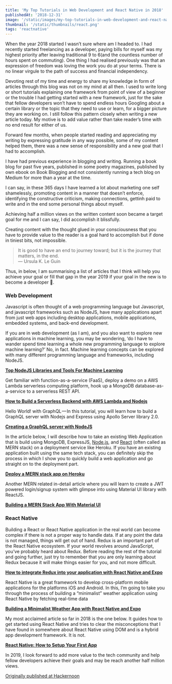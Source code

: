 ```yaml
---
title: 'My Top Tutorials in Web Development and React Native in 2018'
publishedAt: '2018-12-31'
image: '/static/images/my-top-tutorials-in-web-development-and-react-native-2018/cover.png'
thumbnail: '/static/thumbnails/react.png'
tags: 'reactnative'
---
```


When the year 2018 started I wasn’t sure where am I headed to. I had recently started freelancing as a developer, paying bills for myself was my highest priority after leaving traditional 9 to 6(and the countless number of hours spent on commuting). One thing I had realised previously was that an expression of freedom was loving the work you do at your terms. There is no linear virgule to the path of success and financial independency.

Devoting rest of my time and energy to share my knowledge in form of articles through this blog was not on my mind at all then. I used to write long or short tutorials explaining one framework from point of view of a beginner or the trouble I had getting started with a new framework, just for the sake that fellow developers won’t have to spend endless hours Googling about a certain library or the topic that they need to use or learn, for a bigger picture they are working on. I still follow this pattern closely when writing a new article today. My motive is to add value rather than take reader’s time with no end result for either of us.

Forward few months, when people started reading and appreciating my writing by expressing gratitude in any way possible, some of my content helped them, there was a new sense of responsibility and a new goal that I had to accomplish.

I have had previous experience in blogging and writing. Running a book blog for past five years, published in some poetry magazines, published by own ebook on Book Blogging and not consistently running a tech blog on Medium for more than a year at the time.

I can say, in these 365 days I have learned a lot about marketing one self shamelessly, promoting content in a manner that doesn’t enforce, identifying the constructive criticism, making connections, gettinh paid to write and in the end some personal things about myself.

Achieving half a million views on the written content soon became a target goal for me and I can say, I did accomplish it blissfully.

Creating content with the thought glued in your consciousness that you have to provide value to the reader is a goal hard to accomplish but if done in tiniest bits, not impossible.

> It is good to have an end to journey toward; but it is the journey that matters, in the end.  
> ― Ursula K. Le Guin

Thus, in below, I am summarising a list of articles that I think will help you achieve your goal or fill that gap in the year 2019 if your goal in the new is to become a developer 🎉.

### **Web Development**

Javascript is often thought of a web programming language but Javascript, and javascript frameworks such as NodeJS, have many applications apart from just web apps including desktop applications, mobile applications, embedded systems, and back-end development.

If you are in web development (as I am), and you also want to explore new applications in machine learning, you may be wondering, ‘do I have to wander spend time learning a whole new programming language to explore machine learning?’ No, in fact. Machine learning concepts can be explored with many different programming language and frameworks, including NodeJS.

[**Top NodeJS Libraries and Tools For Machine Learning**](https://medium.com/crowdbotics/top-nodejs-libraries-and-tools-for-machine-learning-ae0c106c9a69)

Get familiar with function-as-a-service (FaaS), deploy a demo on a AWS Lambda serverless computing platform, hook up a MongoDB database-as-a-service to a serverless REST API.

[**How to Build a Serverless Backend with AWS Lambda and Nodejs**](https://medium.com/crowdbotics/how-to-build-a-serverless-backend-with-aws-lambda-and-nodejs-e0d1257086b4)

Hello World! with GraphQL — In this tutorial, you will learn how to build a GraphQL server with Nodejs and Express using Apollo Server library 2.0.

[**Creating a GraphQL server with NodeJS**](https://medium.com/crowdbotics/creating-a-graphql-server-with-nodejs-ef9814a7e0e6)

In the article below, I will describe how to take an existing Web Application that is build using MongoDB, ExpressJS, [Node.js](http://crowdbotics.com/build/node-js?utm_source=medium&utm_campaign=nodeh&utm_medium=node&utm_content=mern), and [React](https://www.crowdbotics.com/build/react) (often called as MERN stack) on a deployment service like Heroku. If you have an existing application built using the same tech stack, you can definitely skip the process in which I show you to quickly build a web application and go straight on to the deployment part.

[**Deploy a MERN stack app on Heroku**](https://medium.com/crowdbotics/deploy-a-mern-stack-app-on-heroku-b0c255744a70)

Another MERN related in-detail article where you will learn to create a JWT powered login/signup system with glimpse into using Material UI library with ReactJS.

[**Building a MERN Stack App With Material UI**](https://medium.com/crowdbotics/building-a-mern-stack-app-with-material-ui-33ff8ca4da01)

### React Native

Building a React or React Native application in the real world can become complex if there is not a proper way to handle data. If at any point the data is not managed, things will get out of hand. Redux is an important part of the React Native ecosystem. If your world revolves around JavaScript, you’ve probably heard about Redux. Before reading the rest of the tutorial and going further, just try to remember that you are only learning about Redux because it will make things easier for you, and not more difficult.

[**How to integrate Redux into your application with React Native and Expo**](https://medium.freecodecamp.org/how-to-integrate-redux-into-your-application-with-react-native-and-expo-ec37c9ca6033)

React Native is a great framework to develop cross-platform mobile applications for the platforms iOS and Android. In this, I’m going to take you through the process of building a “minimalist” weather application using React Native by fetching real-time data

[**Building a Minimalist Weather App with React Native and Expo**](https://blog.expo.io/building-a-minimalist-weather-app-with-react-native-and-expo-fe7066e02c09)

My most acclaimed article so far in 2018 is the one below. It guides how to get started using React Native and tries to clear the misconceptions that I have found in somewhere about React Native using DOM and is a hybrid app development framework. It is not.

[**React Native: How to Setup Your First App**](https://hackernoon.com/react-native-how-to-setup-your-first-app-a36c450a8a2f)

In 2019, I look forward to add more value to the tech community and help fellow developers achieve their goals and may be reach another half million views.

[Originally published at Hackernoon](https://medium.com/hackernoon/my-top-tutorials-in-web-development-and-react-native-in-2018-627da9e0481f)
